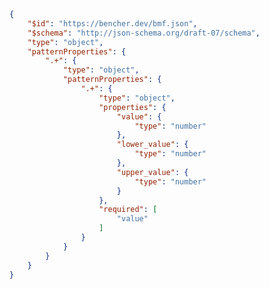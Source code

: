 ```json
{
    "$id": "https://bencher.dev/bmf.json",
    "$schema": "http://json-schema.org/draft-07/schema",
    "type": "object",
    "patternProperties": {
        ".+": {
            "type": "object",
            "patternProperties": {
                ".+": {
                    "type": "object",
                    "properties": {
                        "value": {
                            "type": "number"
                        },
                        "lower_value": {
                            "type": "number"
                        },
                        "upper_value": {
                            "type": "number"
                        }
                    },
                    "required": [
                        "value"
                    ]
                }
            }
        }
    }
}
```
